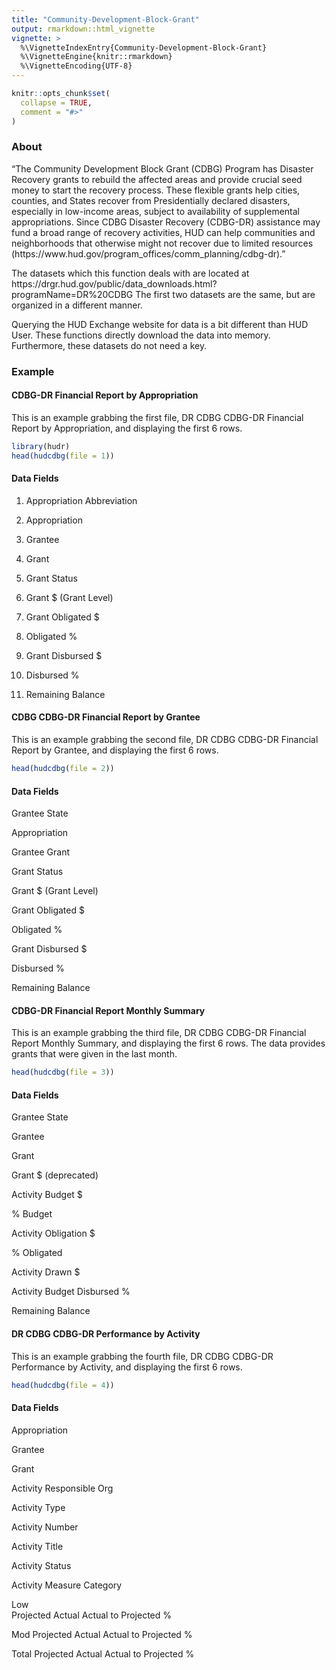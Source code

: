 ```yaml
---
title: "Community-Development-Block-Grant"
output: rmarkdown::html_vignette
vignette: >
  %\VignetteIndexEntry{Community-Development-Block-Grant}
  %\VignetteEngine{knitr::rmarkdown}
  %\VignetteEncoding{UTF-8}
---
```


```r
knitr::opts_chunk$set(
  collapse = TRUE,
  comment = "#>"
)
```

### About

"The Community Development Block Grant (CDBG) Program has Disaster Recovery grants to rebuild the affected areas and provide crucial seed money to start the recovery process. These flexible grants help cities, counties, and States recover from Presidentially declared disasters, especially in low-income areas, subject to availability of supplemental appropriations. Since CDBG Disaster Recovery (CDBG-DR) assistance may fund a broad range of recovery activities, HUD can help communities and neighborhoods that otherwise might not recover due to limited resources (https://www.hud.gov/program_offices/comm_planning/cdbg-dr)."

The datasets which this function deals with are located at https://drgr.hud.gov/public/data_downloads.html?programName=DR%20CDBG
The first two datasets are the same, but are organized in a different manner.

Querying the HUD Exchange website for data is a bit different than HUD User. These functions
directly download the data into memory. Furthermore, these datasets do not need a key.

### Example

#### CDBG-DR Financial Report by Appropriation

This is an example grabbing the first file, DR CDBG CDBG-DR Financial Report
by Appropriation, and displaying the first 6 rows.
```r
library(hudr)
head(hudcdbg(file = 1))
```

#### Data Fields

1) Appropriation Abbreviation

2) Appropriation 

3) Grantee	

4) Grant	

5) Grant Status	

6) Grant $ (Grant Level)	

7) Grant Obligated $	

8) Obligated %	

9) Grant Disbursed $	

10) Disbursed %	

11) Remaining Balance

#### CDBG CDBG-DR Financial Report by Grantee

This is an example grabbing the second file, DR CDBG CDBG-DR Financial Report by Grantee, 
and displaying the first 6 rows.
```r
head(hudcdbg(file = 2))
```

#### Data Fields

Grantee State

Appropriation		

Grantee	Grant	

Grant Status	

Grant $ (Grant Level)	

Grant Obligated $	

Obligated %	

Grant Disbursed $	

Disbursed %	

Remaining Balance


#### CDBG-DR Financial Report Monthly Summary

This is an example grabbing the third file, DR CDBG CDBG-DR Financial Report Monthly Summary, 
and displaying the first 6 rows. The data provides grants that were given in the last month.
```r
head(hudcdbg(file = 3))
```

#### Data Fields

Grantee State

Grantee	

Grant	

Grant $ (deprecated)

Activity Budget $	

% Budget	

Activity Obligation $	

% Obligated	

Activity Drawn $	

Activity Budget Disbursed %	

Remaining Balance

#### DR CDBG CDBG-DR Performance by Activity

This is an example grabbing the fourth file, DR CDBG CDBG-DR Performance by Activity, 
and displaying the first 6 rows.
```r
head(hudcdbg(file = 4))
```

#### Data Fields

Appropriation		

Grantee	

Grant	

Activity Responsible Org	

Activity Type	

Activity Number	

Activity Title	

Activity Status	

Activity Measure Category	

Low			
Projected   Actual	Actual to Projected %

Mod
Projected   Actual	Actual to Projected %

Total
Projected   Actual	Actual to Projected %
